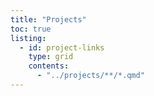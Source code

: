 ```yaml
---
title: "Projects"
toc: true
listing: 
  - id: project-links
    type: grid
    contents:
      - "../projects/**/*.qmd"
---
```


::: {#project-links}
:::
